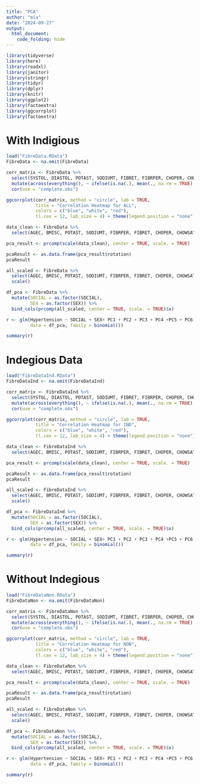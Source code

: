 ```yaml
---
title: "PCA"
author: "mia"
date: "2024-09-27"
output:
  html_document:
    code_folding: hide
---
```

```r
library(tidyverse)
library(here)      
library(readxl)    
library(janitor)   
library(stringr)   
library(tidyr)     
library(dplyr)
library(knitr)
library(ggplot2)
library(factoextra)
library(ggcorrplot)
library(factoextra)
```
# With Indigious
```r
load("FibreData.RData")
FibreData <- na.omit(FibreData)
```

```r
corr_matrix <- FibreData %>%
  select(SYSTOL, DIASTOL, POTAST, SODIUMT, FIBRET, FIBRPER, CHOPER, CHOWSAT, CHOWOAT) %>%
  mutate(across(everything(), ~ ifelse(is.na(.), mean(., na.rm = TRUE), .))) %>%
  cor(use = "complete.obs")

ggcorrplot(corr_matrix, method = "circle", lab = TRUE, 
           title = "Correlation Heatmap for ALL", 
           colors = c("blue", "white", "red"),
           tl.cex = 12, lab_size = 4) + theme(legend.position = "none")  
```

```r
data_clean <- FibreData %>%
  select(AGEC, BMISC, POTAST, SODIUMT, FIBRPER, FIBRET, CHOPER, CHOWSAT, CHOWOAT)

pca_result <- prcomp(scale(data_clean), center = TRUE, scale. = TRUE)

pcaResult <- as.data.frame(pca_result$rotation)
pcaResult
```

```r
all_scaled <- FibreData %>%
  select(AGEC, BMISC, POTAST, SODIUMT, FIBRPER, FIBRET, CHOPER, CHOWSAT, CHOWOAT) %>%
  scale()

df_pca <- FibreData %>%
  mutate(SOCIAL = as.factor(SOCIAL), 
         SEX = as.factor(SEX)) %>%
  bind_cols(prcomp(all_scaled, center = TRUE, scale. = TRUE)$x)

r <- glm(Hypertension ~ SOCIAL + SEX+ PC1 + PC2 + PC3 + PC4 +PC5 + PC6 + PC7 + PC8 + PC9, 
         data = df_pca, family = binomial())

summary(r)
```
# Indegious Data
```r
load("FibreDataInd.RData")
FibreDataInd <- na.omit(FibreDataInd)
```

```r
corr_matrix <- FibreDataInd %>%
  select(SYSTOL, DIASTOL, POTAST, SODIUMT, FIBRET, FIBRPER, CHOPER, CHOWSAT, CHOWOAT) %>%
  mutate(across(everything(), ~ ifelse(is.na(.), mean(., na.rm = TRUE), .))) %>%
  cor(use = "complete.obs")

ggcorrplot(corr_matrix, method = "circle", lab = TRUE, 
           title = "Correlation Heatmap for IND", 
           colors = c("blue", "white", "red"),
           tl.cex = 12, lab_size = 4) + theme(legend.position = "none")  
```

```r
data_clean <- FibreDataInd %>%
  select(AGEC, BMISC, POTAST, SODIUMT, FIBRPER, FIBRET, CHOPER, CHOWSAT, CHOWOAT)

pca_result <- prcomp(scale(data_clean), center = TRUE, scale. = TRUE)

pcaResult <- as.data.frame(pca_result$rotation)
pcaResult
```

```r
all_scaled <- FibreDataInd %>%
  select(AGEC, BMISC, POTAST, SODIUMT, FIBRPER, FIBRET, CHOPER, CHOWSAT, CHOWOAT) %>%
  scale()

df_pca <- FibreDataInd %>%
  mutate(SOCIAL = as.factor(SOCIAL), 
         SEX = as.factor(SEX)) %>%
  bind_cols(prcomp(all_scaled, center = TRUE, scale. = TRUE)$x)

r <- glm(Hypertension ~ SOCIAL + SEX+ PC1 + PC2 + PC3 + PC4 +PC5 + PC6 + PC7 + PC8 + PC9, 
         data = df_pca, family = binomial())

summary(r)
```
# Without Indegious
```r
load("FibreDataNon.RData")
FibreDataNon <- na.omit(FibreDataNon)
```

```r
corr_matrix <- FibreDataNon %>%
  select(SYSTOL, DIASTOL, POTAST, SODIUMT, FIBRET, FIBRPER, CHOPER, CHOWSAT, CHOWOAT) %>%
  mutate(across(everything(), ~ ifelse(is.na(.), mean(., na.rm = TRUE), .))) %>%
  cor(use = "complete.obs")

ggcorrplot(corr_matrix, method = "circle", lab = TRUE, 
           title = "Correlation Heatmap for NON", 
           colors = c("blue", "white", "red"),
           tl.cex = 12, lab_size = 4) + theme(legend.position = "none")  
```

```r
data_clean <- FibreDataNon %>%
  select(AGEC, BMISC, POTAST, SODIUMT, FIBRPER, FIBRET, CHOPER, CHOWSAT, CHOWOAT)

pca_result <- prcomp(scale(data_clean), center = TRUE, scale. = TRUE)

pcaResult <- as.data.frame(pca_result$rotation)
pcaResult
```

```r
all_scaled <- FibreDataNon %>%
  select(AGEC, BMISC, POTAST, SODIUMT, FIBRPER, FIBRET, CHOPER, CHOWSAT, CHOWOAT) %>%
  scale()

df_pca <- FibreDataNon %>%
  mutate(SOCIAL = as.factor(SOCIAL), 
         SEX = as.factor(SEX)) %>%
  bind_cols(prcomp(all_scaled, center = TRUE, scale. = TRUE)$x)

r <- glm(Hypertension ~ SOCIAL + SEX+ PC1 + PC2 + PC3 + PC4 +PC5 + PC6 + PC7 + PC8 + PC9, 
         data = df_pca, family = binomial())

summary(r)
```